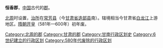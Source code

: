 '''恒香郡'''，[[中国|中国]]古代的[[郡|郡]]。

[[北周|北周]]时设置，[[治所|治所]]在[[常芳县|常芳县]]（今[[甘肃省|甘肃省]][[迭部县|迭部县]]南）。辖境相当今甘肃省[[白龙江|白龙江]]上游地区。[[隋朝|隋朝]][[开皇|开皇]]（581年—600年）初年废。 

{{甘肃行政区划小作品}}
{{DEFAULTSORT:H}}
[[Category:北周的郡|Category:北周的郡]]
[[Category:甘肃的郡|Category:甘肃的郡]]
[[Category:甘南行政区划史|Category:甘南行政区划史]]
[[Category:6世纪建立的行政区划|Category:6世纪建立的行政区划]]
[[Category:580年代废除的行政区划|Category:580年代废除的行政区划]]